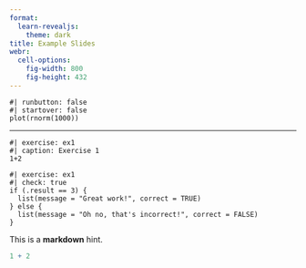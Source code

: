 ```yaml
---
format:
  learn-revealjs:
    theme: dark
title: Example Slides
webr:
  cell-options:
    fig-width: 800
    fig-height: 432
---
```


```webr
#| runbutton: false
#| startover: false
plot(rnorm(1000))
```

---

```webr
#| exercise: ex1
#| caption: Exercise 1
1+2
```

```webr
#| exercise: ex1
#| check: true
if (.result == 3) {
  list(message = "Great work!", correct = TRUE)
} else {
  list(message = "Oh no, that's incorrect!", correct = FALSE)
}
```

::: { .hint exercise="ex1" }

This is a **markdown** hint.

:::

::: { .solution exercise="ex1" }

```r
1 + 2
```

:::
